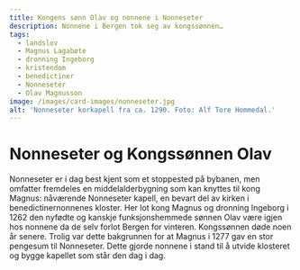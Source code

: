 ```yaml
---
title: Kongens sønn Olav og nonnene i Nonneseter
description: Nonnene i Bergen tok seg av kongssønnen…
tags:
  - landslov
  - Magnus Lagabøte
  - dronning Ingeborg
  - kristendom
  - benedictiner
  - Nonneseter
  - Olav Magnusson
image: /images/card-images/nonneseter.jpg
alt: 'Nonneseter korkapell fra ca. 1290. Foto: Alf Tore Hommedal.'
---
```



# Nonneseter og Kongssønnen Olav

<Container stil="initial side">
    Nonneseter er i dag best kjent som et stoppested på bybanen, men omfatter fremdeles en middelalderbygning som kan knyttes til kong Magnus: nåværende Nonneseter kapell, en bevart del av kirken i benedictinernonnenes kloster. Her lot kong Magnus og dronning Ingeborg i 1262 den nyfødte og kanskje funksjonshemmede sønnen Olav være igjen hos nonnene da de selv forlot Bergen for vinteren. Kongssønnen døde noen år senere. Trolig var dette bakgrunnen for at Magnus i 1277 gav en stor pengesum til Nonneseter. Dette gjorde nonnene i stand til å utvide klosteret og bygge kapellet som står den dag i dag.
</Container>

<Figure
    image="/images/introduksjon/bybanen.jpg"
    title="Nonneseter bak bybanen. Foto: Alf Tore Hommedal."
    alt="Foto av Nonneseter bak bybanen."
>
</Figure>
